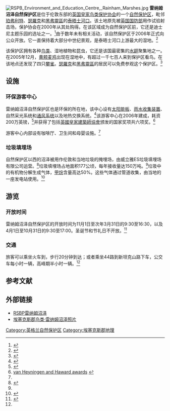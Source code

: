 {{Infobox SSSI
|image=Rainham Marshes LNR 5.JPG
|image_caption=
|name= 雷纳姆沼泽
|aos= [[大倫敦|大倫敦]]<br />[[埃塞克斯郡|埃塞克斯郡]]
|interest= 生物学研究
|gridref={{gbmappingsmall| TQ531800 }}
|area= 479.3公顷
|notifydate=1986年
|map=[http://magic.defra.gov.uk/MagicMap.aspx?startTopic=Designations&activelayer=sssiIndex&query=HYPERLINK%3D%271001732%27 地图链接]
}}
[[File:RSPB_Environment_and_Education_Centre,_Rainham_Marshes.jpg|thumb]]
'''雷纳姆沼泽自然保护区'''是位于伦敦东部的[[英国皇家鸟类保护协会|英国皇家鸟类保护协会]]的一个[[自然保护区|自然保护区]]，毗邻[[珀弗利特|珀弗利特]]、[[瑟羅克|瑟羅克]]和[[黑弗靈區|黑弗靈區]]的[[泰晤士河口|泰晤士河口]]。该土地原先被[[英国国防部|英国国防部]]用作试验射击场，保护协会在2000年从其处购得。在该区域成为自然保护区前，它还是迪士尼主题乐园的选址之一。<ref>{{cite web|url=http://www.glias.org.uk/news/129news.html|title=GLIAS Recording Group report|publisher=GREATER LONDON INDUSTRIAL ARCHAEOLOGY SOCIETY|accessdate=2020-09-12|archive-date=2017-02-02|archive-url=https://web.archive.org/web/20170202160421/http://www.glias.org.uk/news/129news.html|dead-url=no}}</ref>由于数年未有相关活动，该自然保护区于2006年正式向公众开放。它一直保持着大部分中世纪景观，是泰晤士河口上游最大的湿地。<ref>{{cite web|url=https://www.countryfile.com/go-outdoors/walks/rainham-marshes-essex/|title=Rainham Marshes, Essex|publisher=COUNTRYFILE|accessdate=2020-09-12|archive-date=2020-11-26|archive-url=https://web.archive.org/web/20201126043732/https://www.countryfile.com/go-outdoors/walks/rainham-marshes-essex/|dead-url=no}}</ref>

该保护区拥有各种[[鸟|鸟类]]、湿地植物和昆虫，它还是该国最密集的[[水䶄|水䶄]]聚集地之一。在2005年12月，[[黄颊麦鸡|黄颊麦鸡]]出现在湿地中，有超过一千七百人来到保护区看鸟。在该地点还发现了四只[[攀雀|攀雀]]。[[瑟羅克|瑟羅克]]和[[黑弗靈區|黑弗靈區]]的居民可以免费参观这个保护区。<ref name=guide>{{cite web|url=http://www.rspb.org.uk/reserves/guide/r/rainhammarshes/|title=Rainham Marshes|publisher=Royal Society for the Protection of Birds|accessdate=2020-09-12|archive-date=2014-07-10|archive-url=https://web.archive.org/web/20140710015603/http://www.rspb.org.uk/reserves/guide/r/rainhammarshes/|dead-url=no}}</ref>

{{wide image|Rainhammarshes.jpg|880px|alt=Rainham Marshes|从泰晤士河向北看的雷纳姆沼泽自然保护区全景图}}

== 设施 ==
=== 环保游客中心 ===

雷纳姆沼泽自然保护区也是环保{{le|游客中心|Visitor center}}的所在地，该中心设有[[太阳能光伏|太阳能板]]、[[雨水撲滿|雨水收集装置]]、自然采光系统和[[通风|通风系统]]以及地热交换系统。<ref>{{cite web|url=http://www.rspb.org.uk/reserves/guide/r/rainhammarshes/about.asp|publisher=Royal Society for the Protection of Birds|title=About Rainham Marshes|accessdate=2006-12-30|archive-date=2006-11-30|archive-url=https://web.archive.org/web/20061130044644/http://www.rspb.org.uk/reserves/guide/r/rainhammarshes/about.asp|dead-url=no}}</ref>该游客中心在2006年建成，耗资200万英镑，<ref>{{Cite web | title = RSPB Environment and Education Centre, Rainham | publisher = van Heyningen and Haward | url = http://www.vhh.co.uk/projects/rainham.htm | accessdate = 2011-08-10 | archiveurl = https://web.archive.org/web/20110930040541/http://www.vhh.co.uk/projects/rainham.htm | archivedate = 2011-09-30 }}</ref>并获得了包括[[英國皇家建築師協會|英國皇家建築師協會]]颁发的国家奖项共六项奖。<ref>[http://www.vhh.co.uk/awards_project.htm van Heyningen and Haward awards] {{webarchive|url=https://web.archive.org/web/20130228105304/http://www.vhh.co.uk/awards_project.htm |date=2013-02-28 }}</ref>

游客中心内部设有咖啡厅、卫生间和母婴设施。<ref name=Thurrock />

=== 垃圾填埋场 ===
自然保护区以西的沼泽被用作伦敦和当地垃圾的掩埋场，由威立雅ES垃圾填埋场有限公司运营。<ref name=":0">{{Cite web|last=|first=|date=|title=Rainham Landfill Site|url=https://www.veolia.co.uk/essex/veolia-essex/landfill-sites|archive-url=https://web.archive.org/web/20200719194012/https://www.veolia.co.uk/essex/veolia-essex/landfill-sites|archive-date=2020-07-19|access-date=2020-07-19|website=Veolia|dead-url=no}}</ref>垃圾填埋场占地面积177公顷，每年接收量达150万吨。<ref name=":0" />垃圾中的有机物分解生成气体，[[甲烷|甲烷]]含量高达50%。这些气体通过管道收集，由当地的一座发电站使用。<ref name=":1">{{Cite web|last=|first=|date=|title=Rainham Landfill Gas Power Station|url=https://edlenergy.com/wp-content/uploads/2019/02/EDL-Fact-Sheet-Rainham_Final.pdf|archive-url=https://web.archive.org/web/20200720125032/https://edlenergy.com/wp-content/uploads/2019/02/EDL-Fact-Sheet-Rainham_Final.pdf|archive-date=2020-07-20|access-date=2020-07-19|website=EDL Energy|dead-url=no}}</ref>

== 游览 ==
=== 开放时间 ===
雷纳姆沼泽自然保护区的开放时间为11月1日至次年3月31日的9:30至16:30，以及4月1日至10月31日的9:30至17:00。圣诞节和节礼日不开放。<ref name=Thurrock>{{cite web|url=https://www.thurrock.gov.uk/rainham-marshes-nature-reserve/overview|title=Rainham Marshes Nature Reserve|accessdate=2020-09-12|publisher=thurrock.gov.uk|archive-date=2017-10-07|archive-url=https://web.archive.org/web/20171007142752/https://www.thurrock.gov.uk/rainham-marshes-nature-reserve/overview|dead-url=no}}</ref>
=== 交通 ===
旅客可以乘坐火车到{{le|珀弗利特站|Purfleet railway station}}，步行20分钟到达；或者乘坐44路到新坦克山路下车，公交车每小时一辆，高峰期半小时一辆。<ref name=guide />
==参考文献==
{{Reflist|2}}

==外部链接==
* [http://www.rspb.org.uk/reserves/guide/r/rainhammarshes/index.asp RSBP雷纳姆沼泽] {{Wayback|url=http://www.rspb.org.uk/reserves/guide/r/rainhammarshes/index.asp |date=20100304173420 }}
* [http://www.essexbirds.com/rainham/ 埃塞克斯郡鸟类·雷纳姆沼泽照片] {{Wayback|url=http://www.essexbirds.com/rainham/ |date=20161119230005 }}
{{commons category|Rainham Marshes Nature Reserve}}
{{coord|51.490|0.225|type:landmark_region:GB-THR|display=title}}

[[Category:英格兰自然保护区|Category:英格兰自然保护区]]
[[Category:埃塞克斯郡地理|Category:埃塞克斯郡地理]]